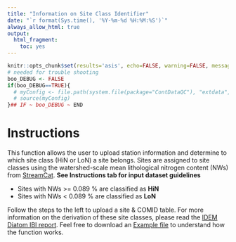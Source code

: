 ```yaml
---
title: "Information on Site Class Identifier"
date: "`r format(Sys.time(), '%Y-%m-%d %H:%M:%S')`"
always_allow_html: true
output:
  html_fragment:
    toc: yes
---
```


```r
knitr::opts_chunk$set(results='asis', echo=FALSE, warning=FALSE, message = FALSE)
# needed for trouble shooting
boo_DEBUG <- FALSE
if(boo_DEBUG==TRUE){
  # myConfig <- file.path(system.file(package="ContDataQC"), "extdata", "config.ORIG.R")
  # source(myConfig)
}## IF ~ boo_DEBUG ~ END
```

# Instructions

This function allows the user to upload station information and determine to which site class (HiN or LoN) a site belongs. Sites are assigned to site classes using the watershed-scale mean lithological nitrogen content (NWs) from [StreamCat](https://www.epa.gov/national-aquatic-resource-surveys/streamcat-dataset-0). **See Instructions tab for input dataset guidelines**

* Sites with NWs >= 0.089 % are classified as **HiN**
* Sites with NWs < 0.089 % are classified as **LoN**

Follow the steps to the left to upload a site & COMID table. For more information on the derivation of these site classes, please read the [IDEM Diatom IBI report](https://github.com/Blocktt/ShinyAppDocuments/tree/main/IDEMtools/Reports). Feel free to download an [Example file](https://github.com/Blocktt/ShinyAppDocuments/tree/main/IDEMtools/Example_Files) to understand how the function works.
